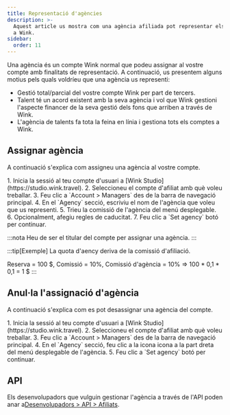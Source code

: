 ```yaml
---
title: Representació d'agències
description: >-
  Aquest article us mostra com una agència afiliada pot representar els afiliats
  a Wink.
sidebar:
  order: 11
---
```


Una agència és un compte Wink normal que podeu assignar al vostre compte amb finalitats de representació. A continuació, us presentem alguns motius pels quals voldríeu que una agència us representi:

* Gestió total/parcial del vostre compte Wink per part de tercers.
* Talent té un acord existent amb la seva agència i vol que Wink gestioni l'aspecte financer de la seva gestió dels fons que arriben a través de Wink.
* L'agència de talents fa tota la feina en línia i gestiona tots els comptes a Wink.

## Assignar agència

A continuació s'explica com assigneu una agència al vostre compte.

<Steps>
  1. Inicia la sessió al teu compte d'usuari a [Wink Studio](https://studio.wink.travel).
  2. Seleccioneu el compte d'afiliat amb què voleu treballar.
  3. Feu clic a `Account > Managers` des de la barra de navegació principal.
  4. En el `Agency` secció, escriviu el nom de l'agència que voleu que us representi.
  5. Trieu la comissió de l'agència del menú desplegable.
  6. Opcionalment, afegiu regles de caducitat.
  7. Feu clic a `Set agency` botó per continuar.
</Steps>


:::nota
Heu de ser el titular del compte per assignar una agència.
:::

:::tip\[Exemple]
La quota d'aency deriva de la comissió d'afiliació.

Reserva = 100 $, Comissió = 10%, Comissió d'agència = 10% => 100 \* 0,1 \* 0,1 = 1 $
:::

## Anul·la l'assignació d'agència

A continuació s'explica com es pot desassignar una agència del compte.

<Steps>
  1. Inicia la sessió al teu compte d'usuari a [Wink Studio](https://studio.wink.travel).
  2. Seleccioneu el compte d'afiliat amb què voleu treballar.
  3. Feu clic a `Account > Managers` des de la barra de navegació principal.
  4. En el `Agency` secció, feu clic a la icona <Badge text="x" variant="danger" size="small" /> icona a la part dreta del menú desplegable de l'agència.
  5. Feu clic a `Set agency` botó per continuar.
</Steps>


## API

Els desenvolupadors que vulguin gestionar l'agència a través de l'API poden anar a[Desenvolupadors > API > Afiliats](/developers/apis/#affiliate-api).

